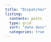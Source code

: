 ```yaml
---
title: "Dispatches"
listing: 
  contents: posts
  type: grid
  sort: "date desc"
  categories: true
---
```

